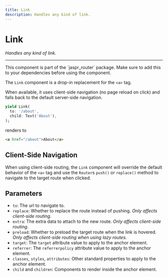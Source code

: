 ```yaml
---
title: Link
description: Handles any kind of link.
---
```


# Link
*Handles any kind of link.*

---

<Info>
This component is part of the `jaspr_router` package. Make sure to add this to your dependencies
before using the component.
</Info>

The `Link` component is a drop-in replacement for the `<a>` tag.

When available, it uses client-side navigation (no page reload on click) and falls back to the default
server-side navigation.

```dart
yield Link(
  to: '/about',
  child: Text('About'),
);
```

renders to

```html
<a href="/about">About</a>
```

## Client-Side Navigation

When using client-side routing, the `Link` component will override the default behavior of the `<a>`
tag and use the `Router`s `push()` or `replace()` method to navigate to the target route when clicked.

## Parameters

- `to`: The url to navigate to.
- `replace`: Whether to replace the route instead of pushing. *Only affects client-side routing.*
- `extra`: The extra data to attach to the new route. *Only affects client-side routing.*
- `preload`: Whether to preload the target route when the link is hovered. *Only affects client-side routing when using lazy routes.*
- `target`: The `target` attribute value to apply to the anchor element.
- `referrer`: The `referrerpolicy` attribute value to apply to the anchor element.
- `classes`, `styles`, `attributes`: Other standard properties to apply to the anchor element.
- `child` and `children`: Components to render inside the anchor element.
